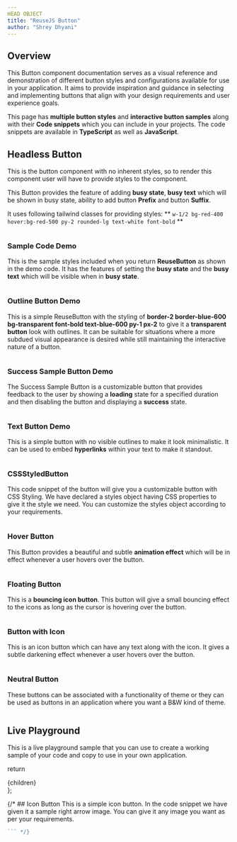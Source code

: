 ```yaml
---
HEAD OBJECT
title: "ReuseJS Button"
author: "Shrey Dhyani"
---
```

## Overview

This Button component documentation serves as a visual reference and demonstration of different button styles and configurations available for use in your application. It aims to provide inspiration and guidance in selecting and implementing buttons that align with your design requirements and user experience goals.

This page has **multiple button styles** and **interactive button samples** along with their **Code snippets** which you can include in your projects.
The code snippets are available in **TypeScript** as well as **JavaScript**.



## Headless Button
This is the button component with no inherent styles, so to render this component user will have to provide styles to the component.

This Button provides the feature of adding **busy state**, **busy text** which will be shown in busy state, ability to add button **Prefix** and button **Suffix**.

It uses following tailwind classes for providing styles: ** ``` w-1/2 bg-red-400 hover:bg-red-500 py-2 rounded-lg text-white font-bold ``` **

<HeadlessSample/>

```js path=../../components/button/HeadlessSample name=HeadlessSample
```

### Sample Code Demo
This is the sample styles included when you return **ReuseButton** as shown in the demo code. It has the features of setting the **busy state** and the **busy text** which will be visible when in **busy state**.
<Sample/>

```js path=../../components/button/Sample name=Sample
```

### Outline Button Demo
This is a simple ReuseButton with the styling of **border-2 border-blue-600 bg-transparent font-bold text-blue-600 py-1 px-2** to give it a **transparent button** look with outlines. It can be suitable for situations where a more subdued visual appearance is desired while still maintaining the interactive nature of a button.
<OutlineButton/>

```js path=../../components/button/OutlineButton name=OutlineButton
```

### Success Sample Button Demo
The Success Sample Button is a customizable button that provides feedback to the user by showing a **loading** state for a specified duration and then disabling the button and displaying a **success** state.
<SuccessSample/>

```js path=../../components/button/SuccessSample name=SuccessSample
```

### Text Button Demo
This is a simple button with no visible outlines to make it look minimalistic. It can be used to embed **hyperlinks** within your text to make it standout.
<TextButton/>

```js path=../../components/button/TextButton name=TextButton
```

### CSSStyledButton
This code snippet of the button will give you a customizable button with CSS Styling. We have declared a styles object having CSS properties to give it the style we need. You can customize the styles object according to your requirements.
<CSSStyledButton/>

```js path=../../components/button/CSSStyledButton name=CSSStyledButton
```

### Hover Button
This Button provides a beautiful and subtle **animation effect** which will be in effect whenever a user hovers over the button. 
<HoverButton/>

```js path=../../components/button/HoverButton name=HoverButton
```

### Floating Button
This is a **bouncing icon button**. This button will give a small bouncing effect to the icons as long as the cursor is hovering over the button.
<FloatingButton/>

```js path=../../components/button/FloatingButton name=FloatingButton
```

### Button with Icon

This is an icon button which can have any text along with the icon. It gives a subtle darkening effect whenever a user hovers over the button.
<ButtonWithIcon/>
```js path=../../components/button/ButtonWithIcon name=ButtonWithIcon
```
### Neutral Button
These buttons can be associated with a functionality of theme or they can be used as buttons in an application where you want a B&W kind of theme.
<NeutralButton/>

```js path=../../components/button/NeutralButton name=NeutralButton
```

## Live Playground

This is a live playground sample that you can use to create a working sample of your code and copy to use in your own application.

<LiveSampleButton/>

  return <div className="prose max-w-full mx-4 pb-10" >{children}</div>
};


{/* ## Icon Button
This is a simple icon button. In the code snippet we have given it a sample right arrow image. You can give it any image you want as per your requirements.
<IconButton/>

```js path=../../components/button/IconButton name=IconButton
``` */}